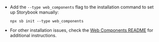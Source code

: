 - Add the `--type web_components` flag to the installation command to set up Storybook manually:

  ```shell
  npx sb init --type web_components
  ```

- For other installation issues, check the [Web Components README](../../app/web-components/README.md) for additional instructions.